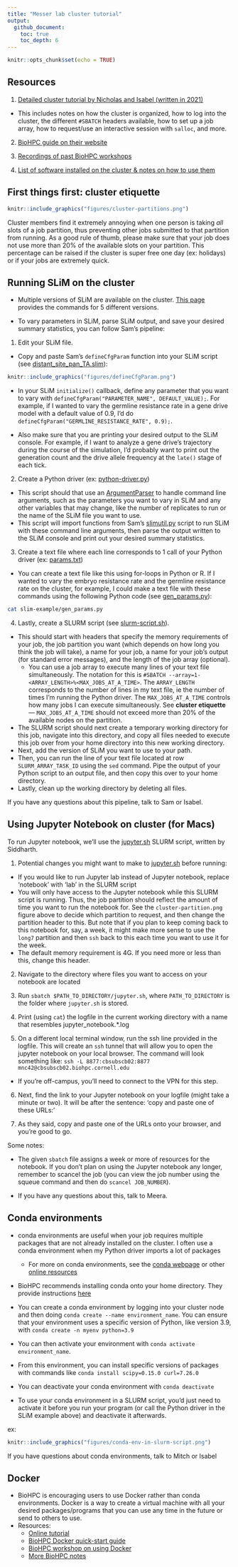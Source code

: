 ```yaml
---
title: "Messer lab cluster tutorial"
output: 
  github_document:
    toc: true
    toc_depth: 6
---
```


```r
knitr::opts_chunk$set(echo = TRUE)
```

## Resources

1. [Detailed cluster tutorial by Nicholas and Isabel (written in 2021)](https://github.com/therkildsen-lab/user-guide/blob/master/slurm_tutorial/slurm.md)
  
  * This includes notes on how the cluster is organized, how to log into the cluster, the different `#SBATCH` headers available, how to set up a job array, how to request/use an interactive session with `salloc`, and more.

2. [BioHPC guide on their website](https://biohpc.cornell.edu/lab/cbsubscb_SLURM.htm)

3. [Recordings of past BioHPC workshops](https://biohpc.cornell.edu/login_bio.aspx?ReturnURL=/lab/medialist.aspx)

4. [List of software installed on the cluster & notes on how to use them](https://biohpc.cornell.edu/lab/userguide.aspx?a=software)

## First things first: cluster etiquette 

```r
knitr::include_graphics("figures/cluster-partitions.png")
```
Cluster members find it extremely annoying when one person is taking *all* slots of a job partition, thus preventing other jobs submitted to that partition from running. As a good rule of thumb, please make sure that your job does not use more than 20% of the available slots on your partition. This percentage can be raised if the cluster is super free one day (ex: holidays) or if your jobs are extremely quick.

## Running SLiM on the cluster

* Multiple versions of SLiM are available on the cluster. [This page](https://biohpc.cornell.edu/lab/userguide.aspx?a=software&i=411#c) provides the commands for 5 different versions.

* To vary parameters in SLiM, parse SLiM output, and save your desired summary statistics, you can follow Sam's pipeline:

1. Edit your SLiM file. 
  + Copy and paste Sam's `defineCfgParam` function into your SLiM script (see [distant_site_pan_TA.slim](slim-example/distant_site_pan_TA.slim)):
```r
knitr::include_graphics("figures/defineCfgParam.png")
```
 
  + In your SLiM `initialize()` callback, define any parameter that you want to vary with `defineCfgParam("PARAMETER_NAME", DEFAULT_VALUE);`. For example, if I wanted to vary the germline resistance rate in a gene drive model with a default value of 0.9, I'd do `defineCfgParam("GERMLINE_RESISTANCE_RATE", 0.9);`.

 + Also make sure that you are printing your desired output to the SLiM console. For example, if I want to analyze a gene drive's trajectory during the course of the simulation, I'd probably want to print out the generation count and the drive allele frequency at the `late()` stage of each tick. 

2. Create a Python driver (ex: [python-driver.py](slim-example/python-driver.py))
  + This script should that use an [ArgumentParser](https://docs.python.org/3/library/argparse.html) to handle command line arguments, such as the parameters you want to vary in SLiM and any other variables that may change, like the number of replicates to run or the name of the SLiM file you want to use. 
 + This script will import functions from Sam's [slimutil.py](slim-example/slimutil.py) script to run SLiM with these command line arguments, then parse the output written to the SLiM console and print out your desired summary statistics.
  
3. Create a text file where each line corresponds to 1 call of your Python driver (ex: [params.txt](slim-example/params.txt))
 + You can create a text file like this using for-loops in Python or R. If I wanted to vary the embryo resistance rate and the germline resistance rate on the cluster, for example, I could make a text file with these commands using the following Python code (see [gen_params.py](slim-example/gen_params.py)):
```bash
cat slim-example/gen_params.py
```
  
4. Lastly, create a SLURM script (see [slurm-script.sh](slim-example/slurm-script.sh)). 
  + This should start with headers that specify the memory requirements of your job, the job partition you want (which depends on how long you think the job will take), a name for your job, a name for your job's output (for standard error messages), and the length of the job array (optional).
    * You can use a job array to execute many lines of your text file simultaneously. The notation for this is `#SBATCH --array=1-<ARRAY_LENGTH>%<MAX_JOBS_AT_A_TIME>`. The `ARRAY_LENGTH` corresponds to the number of lines in my text file, ie the number of times I'm running the Python driver. The `MAX_JOBS_AT_A_TIME` controls how many jobs I can execute simultaneously. See **cluster etiquette** — `MAX_JOBS_AT_A_TIME` should not exceed more than 20% of the available nodes on the partition. 
  + The SLURM script should next create a temporary working directory for this job, navigate into this directory, and copy all files needed to execute this job over from your home directory into this new working directory.
  + Next, add the version of SLiM you want to use to your path.
  + Then, you can run the line of your text file located at row `SLURM_ARRAY_TASK_ID` using the `sed` command. Pipe the output of your Python script to an output file, and then copy this over to your home directory.
  + Lastly, clean up the working directory by deleting all files. 

If you have any questions about this pipeline, talk to Sam or Isabel.

## Using Jupyter Notebook on cluster (for Macs)

To run Jupyter notebook, we'll use the [jupyter.sh](jupyter.sh) SLURM script, written by Siddharth.

1. Potential changes you might want to make to [jupyter.sh](jupyter.sh) before running:
  * If you would like to run Jupyter lab instead of Jupyter notebook, replace ‘notebook’ with ‘lab’ in the SLURM script
  * You will only have access to the Jupyter notebook while this SLURM script is running. Thus, the job partition should reflect the amount of time you want to run the notebook for. See the `cluster-partition.png` figure above to decide which partition to request, and then change the partition header to this. But note that if you plan to keep coming back to this notebook for, say, a week, it might make more sense to use the `long7` partition and then `ssh` back to this each time you want to use it for the week.
  * The default memory requirement is 4G. If you need more or less than this, change this header. 

2. Navigate to the directory where files you want to access on your notebook are located

3. Run `sbatch $PATH_TO_DIRECTORY/jupyter.sh`, where `PATH_TO_DIRECTORY` is the folder where `jupyter.sh` is stored.

4. Print (using `cat`) the logfile in the current working directory with a name that resembles jupyter_notebook.*.log

5. On a different local terminal window, run the ssh line provided in the logfile. This will create an `ssh` tunnel that will allow you to open the jupyter notebook on your local browser. The command will look something like: `ssh -L 8877:cbsubscb02:8877 mnc42@cbsubscb02.biohpc.cornell.edu`
  + If you’re off-campus, you’ll need to connect to the VPN for this step.

6. Next, find the link to your Jupyter notebook on your logfile (might take a minute or two). It will be after the sentence: ‘copy and paste one of these URLs:’

7. As they said, copy and paste one of the URLs onto your browser, and you’re good to go.

Some notes:

* The given `sbatch` file assigns a week or more of resources for the notebook. If you don’t plan on using the Jupyter notebook any longer, remember to scancel the job (you can view the job number using the squeue command and then do `scancel JOB_NUMBER`).

* If you have any questions about this, talk to Meera.

## Conda environments

* conda environments are useful when your job requires multiple packages that are not already installed on the cluster. I often use a conda environment when my Python driver imports a lot of packages
  + For more on conda environments, see the [conda webpage](https://conda.io/projects/conda/en/latest/user-guide/tasks/manage-environments.html#activating-an-environment)  or other [online resources](https://edcarp.github.io/introduction-to-conda-for-data-scientists/02-working-with-environments/index.html)
  
* BioHPC recommends installing conda onto your home directory. They provide instructions [here](https://biohpc.cornell.edu/lab/userguide.aspx?a=software&i=574#c)

* You can create a conda environment by logging into your cluster node and then doing `conda create --name environment_name`. You can ensure that your environment uses a specific version of Python, like version 3.9, with `conda create -n myenv python=3.9`

* You can then activate your environment with `conda activate environment_name`. 

* From this environment, you can install specific versions of packages with commands like `conda install scipy=0.15.0 curl=7.26.0`

* You can deactivate your conda environment with `conda deactivate`

* To use your conda environment in a SLURM script, you'd just need to activate it before you run your program (or call the Python driver in the SLiM example above) and deactivate it afterwards.

ex:
```r
knitr::include_graphics("figures/conda-env-in-slurm-script.png")
```

If you have questions about conda environments, talk to Mitch or Isabel

## Docker

* BioHPC is encouraging users to use Docker rather than conda environments. Docker is a way to create a virtual machine with all your desired packages/programs that you can use any time in the future or send to others to use. 
* Resources:
  + [Online tutorial](https://docker-curriculum.com/)
  + [BioHPC Docker quick-start guide](https://biohpc.cornell.edu/lab/doc/docker_quick_start.pdf)
  + [BioHPC workshop on using Docker](https://biohpc.cornell.edu/ww/1/Default.aspx?wid=147)
  + [More BioHPC notes](https://biohpc.cornell.edu/lab/userguide.aspx?a=software&i=340#c)

  





